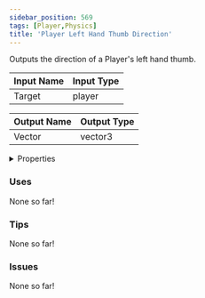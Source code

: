 ```yaml
---
sidebar_position: 569
tags: [Player,Physics]
title: 'Player Left Hand Thumb Direction'
---
```


Outputs the direction of a Player's left hand thumb.




<EsbSvg />

| Input Name | Input Type |
|-----------|-----------|
| Target | player |

| Output Name | Output Type |
|-----------|-----------|
| Vector | vector3 |


<details>
  <summary>Properties</summary>
  <div>
    <div>
    <table>
      <thead>
        <tr>
          <th>Is beta required?</th>
          <th>❌</th>
        </tr>
        <tr>
          <th>Is this chip a trolling risk?</th>
          <th>❌</th>
        </tr>
        <tr>
          <th>Is this chip a role assignment risk?</th>
          <th>❌</th>
        </tr>
        <tr>
          <th>Chip UUID</th>
          <th>fc2a0141-4997-422c-bdd3-f7ecd7d4c996</th>
        </tr>
      </thead>
    </table>
    </div>
  </div>
</details>

### Uses

None so far!

### Tips

None so far!

### Issues

None so far!